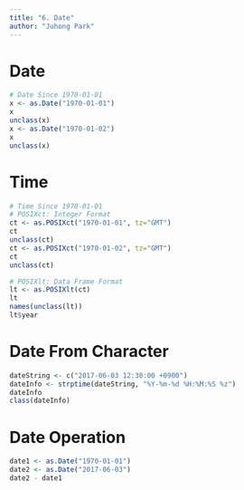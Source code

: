 ```yaml
---
title: "6. Date"
author: "Juhong Park"
---
```


# Date
```r
# Date Since 1970-01-01
x <- as.Date("1970-01-01")
x
unclass(x)
x <- as.Date("1970-01-02")
x
unclass(x)
```

# Time
```r
# Time Since 1970-01-01
# POSIXct: Integer Format
ct <- as.POSIXct("1970-01-01", tz="GMT")
ct
unclass(ct)
ct <- as.POSIXct("1970-01-02", tz="GMT")
ct
unclass(ct)

# POSIXlt: Data Frame Format
lt <- as.POSIXlt(ct)
lt
names(unclass(lt))
lt$year
```

# Date From Character
```r
dateString <- c("2017-06-03 12:30:00 +0900")
dateInfo <- strptime(dateString, "%Y-%m-%d %H:%M:%S %z")
dateInfo
class(dateInfo)
```

# Date Operation
```r
date1 <- as.Date("1970-01-01")
date2 <- as.Date("2017-06-03")
date2 - date1
```